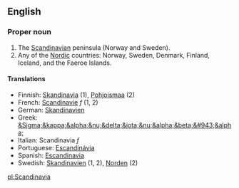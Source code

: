 ==English==

===Proper noun===

#The [[Scandinavian]] peninsula (Norway and Sweden).
#Any of the [[Nordic]] countries: Norway, Sweden, Denmark, Finland, Iceland, and the Faeroe Islands.

====Translations====

*Finnish: [[Skandinavia]] (1), [[Pohjoismaa]] (2)
*French: [[Scandinavie]] ''f'' (1, 2)
*German: [[Skandinavien]]
*Greek: [[&Sigma;&kappa;&alpha;&nu;&delta;&iota;&nu;&alpha;&beta;&#943;&alpha;]]
*Italian: Scandinavia ''f''
*Portuguese: [[Escandinávia]]
*Spanish: [[Escandinavia]]
*Swedish: [[Skandinavien]] (1, 2), [[Norden]] (2)

[[pl:Scandinavia]]